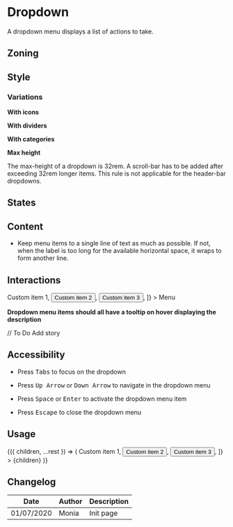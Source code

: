 

<Meta title="Components/Dropdown" component={Dropdown} />

<FigmaLink href="https://www.figma.com/file/IUeLBwjDCMkpdO7OtZ29u1/Dropdown" />

# Dropdown

A dropdown menu displays a list of actions to take.

## Zoning

<FigmaImage
	src="https://www.figma.com/file/qc8oUSyVJM67gSsbTShftt/%F0%9F%93%90-Zoning?node-id=1%3A22"
	alt="zoning image for dropdown"
/>

## Style

### Variations

**With icons**

<FigmaImage
	src="https://www.figma.com/file/IUeLBwjDCMkpdO7OtZ29u1/Dropdown?node-id=3%3A319"
	alt="dropdown with icons"
/>

**With dividers**

<FigmaImage
	src="https://www.figma.com/file/IUeLBwjDCMkpdO7OtZ29u1/Dropdown?node-id=3%3A391"
	alt="dropdown with dividers"
/>

**With categories**

<FigmaImage
	src="https://www.figma.com/file/IUeLBwjDCMkpdO7OtZ29u1/Dropdown?node-id=3%3A357"
	alt="dropdown with categories"
/>

**Max height**

The max-height of a dropdown is 32rem. A scroll-bar has to be added after exceeding 32rem longer items.
This rule is not applicable for the header-bar dropdowns.

## States

<FigmaImage
	src="https://www.figma.com/file/IUeLBwjDCMkpdO7OtZ29u1/Dropdown?node-id=3%3A250"
	alt="dropdown behaviors"
/>

## Content

<Use>
	<Use.Do>
		<ul>
			<li>
				Keep menu items to a single line of text as much as possible. If not, when the label is too
				long for the available horizontal space, it wraps to form another line.
			</li>
		</ul>
	</Use.Do>
</Use>

## Interactions

<Canvas>
	<Story name="information">
		<Dropdown
			as={Button}
			aria-label="Custom menu"
			items={[
				<button>Custom item 1</button>,
				<button>Custom item 2</button>,
				<button>Custom item 3</button>,
			]}
		>
			Menu
		</Dropdown>
	</Story>
</Canvas>

**Dropdown menu items should all have a tooltip on hover displaying the description**

// To Do Add story

## Accessibility

- Press <kbd>Tabs</kbd> to focus on the dropdown

- Press <kbd>Up Arrow</kbd> or <kbd>Down Arrow</kbd> to navigate in the dropdown menu

- Press <kbd>Space</kbd> or <kbd>Enter</kbd> to activate the dropdown menu item

- Press <kbd>Escape</kbd> to close the dropdown menu

## Usage

<Canvas>
	<Story
		name="usage"
		height="20rem"
		args={{
			children: 'Lorem ipsum',
		}}
	>
		{({ children, ...rest }) => (
			<Dropdown
				{...rest}
				as={Link}
				items={[
					<button>Custom item 1</button>,
					<button>Custom item 2</button>,
					<button>Custom item 3</button>,
				]}
			>
				{children}
			</Dropdown>
		)}
	</Story>
</Canvas>

<ArgsTable story="usage" />

## Changelog

| Date       | Author | Description |
| ---------- | ------ | ----------- |
| 01/07/2020 | Monia  | Init page   |
